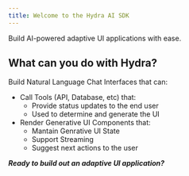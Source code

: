 ```yaml
---
title: Welcome to the Hydra AI SDK
---
```


Build AI-powered adaptive UI applications with ease.

## What can you do with Hydra?

Build Natural Language Chat Interfaces that can:

- Call Tools (API, Database, etc) that:
  - Provide status updates to the end user
  - Used to determine and generate the UI
- Render Generative UI Components that:
  - Mantain Genrative UI State
  - Support Streaming
  - Suggest next actions to the user

_**Ready to build out an adaptive UI application?**_
